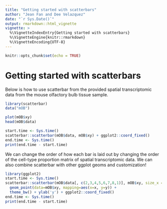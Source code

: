 ```yaml
---
title: "Getting started with scatterbars"
author: "Jean Fan and Dee Velazquez"
date: "`r Sys.Date()`"
output: rmarkdown::html_vignette
vignette: >
  %\VignetteIndexEntry{Getting started with scatterbars}
  %\VignetteEngine{knitr::rmarkdown}
  %\VignetteEncoding{UTF-8}
---
```


```r
knitr::opts_chunk$set(echo = TRUE)
```
# Getting started with scatterbars

Below is how to use scatterbar from the provided spatial transcriptomic data from the mouse olfactory bulb tissue sample.
```r
library(scatterbar)
data("mOB")

plot(mOB$xy)
head(mOB$data)

start.time <- Sys.time()
scatterbar::scatterbar(mOB$data, mOB$xy) + ggplot2::coord_fixed()
end.time <- Sys.time()
print(end.time - start.time)

```

We can change the order of how each bar is laid out by changing the order of the cell-type proportion matrix of spatial transcriptomic data. We can also combine scatterbar with other ggplot geoms and customization!

```r
library(ggplot2)
start.time <- Sys.time()
scatterbar::scatterbar(mOB$data[, c(2,3,4,5,6,7,8,1)], mOB$xy, size_x = 1, size_y = 1, padding_x = 0.1, padding_y = 0.1) +
  geom_point(data=mOB$xy, mapping=aes(x=x, y=y)) +
  theme_bw() + ylab('y') + ggplot2::coord_fixed()
end.time <- Sys.time()
print(end.time - start.time)
```
